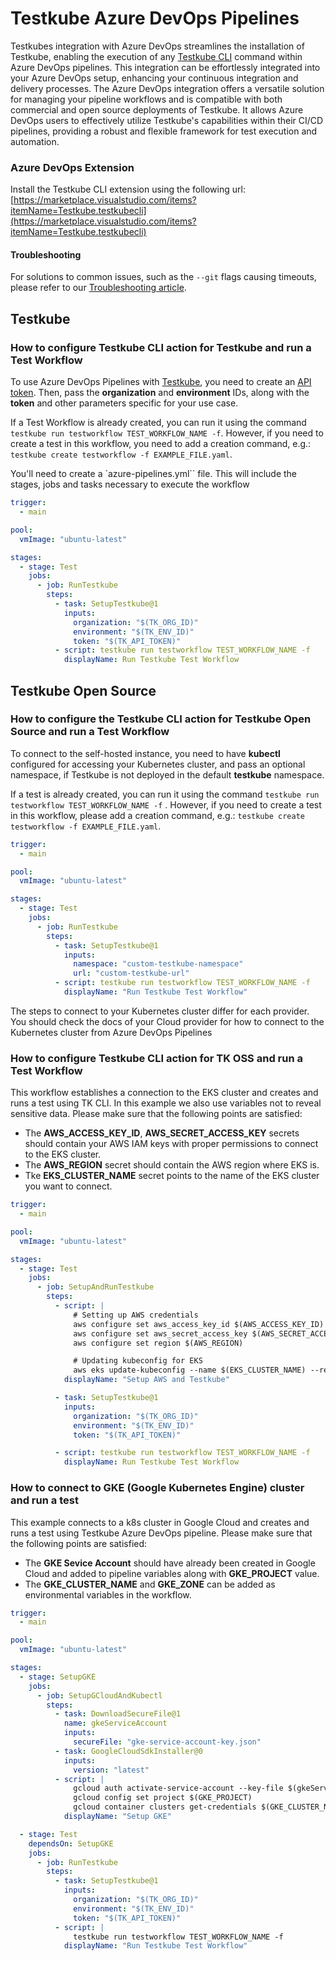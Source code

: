 # Testkube Azure DevOps Pipelines

Testkubes integration with Azure DevOps streamlines the installation of Testkube, enabling the execution of any [Testkube CLI](https://docs.testkube.io/cli/testkube) command within Azure DevOps pipelines. This integration can be effortlessly integrated into your Azure DevOps setup, enhancing your continuous integration and delivery processes.
The Azure DevOps integration offers a versatile solution for managing your pipeline workflows and is compatible with both commercial and open source deployments of Testkube. It allows Azure DevOps users to effectively utilize Testkube's capabilities within their CI/CD pipelines, providing a robust and flexible framework for test execution and automation.

### Azure DevOps Extension

Install the Testkube CLI extension using the following url:
[https://marketplace.visualstudio.com/items?itemName=Testkube.testkubecli](https://marketplace.visualstudio.com/items?itemName=Testkube.testkubecli)

#### Troubleshooting

For solutions to common issues, such as the `--git` flags causing timeouts, please refer to our [Troubleshooting article](./azure-troubleshooting.md).

## Testkube

### How to configure Testkube CLI action for Testkube and run a Test Workflow

To use Azure DevOps Pipelines with [Testkube](https://app.testkube.io/), you need to create an [API token](https://docs.testkube.io/testkube-pro/articles/organization-management/#api-tokens).
Then, pass the **organization** and **environment** IDs, along with the **token** and other parameters specific for your use case.

If a Test Workflow is already created, you can run it using the command `testkube run testworkflow TEST_WORKFLOW_NAME -f`. However, if you need to create a test in this workflow, you need to add a creation command, e.g.: `testkube create testworkflow -f EXAMPLE_FILE.yaml`.

You'll need to create a `azure-pipelines.yml`` file. This will include the stages, jobs and tasks necessary to execute the workflow

```yaml
trigger:
  - main

pool:
  vmImage: "ubuntu-latest"

stages:
  - stage: Test
    jobs:
      - job: RunTestkube
        steps:
          - task: SetupTestkube@1
            inputs:
              organization: "$(TK_ORG_ID)"
              environment: "$(TK_ENV_ID)"
              token: "$(TK_API_TOKEN)"
          - script: testkube run testworkflow TEST_WORKFLOW_NAME -f
            displayName: Run Testkube Test Workflow
```

## Testkube Open Source

### How to configure the Testkube CLI action for Testkube Open Source and run a Test Workflow

To connect to the self-hosted instance, you need to have **kubectl** configured for accessing your Kubernetes cluster, and pass an optional namespace, if Testkube is not deployed in the default **testkube** namespace.

If a test is already created, you can run it using the command `testkube run testworkflow TEST_WORKFLOW_NAME -f` . However, if you need to create a test in this workflow, please add a creation command, e.g.: `testkube create testworkflow -f EXAMPLE_FILE.yaml`.

```yaml
trigger:
  - main

pool:
  vmImage: "ubuntu-latest"

stages:
  - stage: Test
    jobs:
      - job: RunTestkube
        steps:
          - task: SetupTestkube@1
            inputs:
              namespace: "custom-testkube-namespace"
              url: "custom-testkube-url"
          - script: testkube run testworkflow TEST_WORKFLOW_NAME -f
            displayName: "Run Testkube Test Workflow"
```

The steps to connect to your Kubernetes cluster differ for each provider. You should check the docs of your Cloud provider for how to connect to the Kubernetes cluster from Azure DevOps Pipelines

### How to configure Testkube CLI action for TK OSS and run a Test Workflow

This workflow establishes a connection to the EKS cluster and creates and runs a test using TK CLI. In this example we also use variables not
to reveal sensitive data. Please make sure that the following points are satisfied:

- The **AWS_ACCESS_KEY_ID**, **AWS_SECRET_ACCESS_KEY** secrets should contain your AWS IAM keys with proper permissions to connect to the EKS cluster.
- The **AWS_REGION** secret should contain the AWS region where EKS is.
- Tke **EKS_CLUSTER_NAME** secret points to the name of the EKS cluster you want to connect.

```yaml
trigger:
  - main

pool:
  vmImage: "ubuntu-latest"

stages:
  - stage: Test
    jobs:
      - job: SetupAndRunTestkube
        steps:
          - script: |
              # Setting up AWS credentials
              aws configure set aws_access_key_id $(AWS_ACCESS_KEY_ID)
              aws configure set aws_secret_access_key $(AWS_SECRET_ACCESS_KEY)
              aws configure set region $(AWS_REGION)

              # Updating kubeconfig for EKS
              aws eks update-kubeconfig --name $(EKS_CLUSTER_NAME) --region $(AWS_REGION)
            displayName: "Setup AWS and Testkube"

          - task: SetupTestkube@1
            inputs:
              organization: "$(TK_ORG_ID)"
              environment: "$(TK_ENV_ID)"
              token: "$(TK_API_TOKEN)"

          - script: testkube run testworkflow TEST_WORKFLOW_NAME -f
            displayName: Run Testkube Test Workflow
```

### How to connect to GKE (Google Kubernetes Engine) cluster and run a test

This example connects to a k8s cluster in Google Cloud and creates and runs a test using Testkube Azure DevOps pipeline. Please make sure that the following points are satisfied:

- The **GKE Sevice Account** should have already been created in Google Cloud and added to pipeline variables along with **GKE_PROJECT** value.
- The **GKE_CLUSTER_NAME** and **GKE_ZONE** can be added as environmental variables in the workflow.

```yaml
trigger:
  - main

pool:
  vmImage: "ubuntu-latest"

stages:
  - stage: SetupGKE
    jobs:
      - job: SetupGCloudAndKubectl
        steps:
          - task: DownloadSecureFile@1
            name: gkeServiceAccount
            inputs:
              secureFile: "gke-service-account-key.json"
          - task: GoogleCloudSdkInstaller@0
            inputs:
              version: "latest"
          - script: |
              gcloud auth activate-service-account --key-file $(gkeServiceAccount.secureFilePath)
              gcloud config set project $(GKE_PROJECT)
              gcloud container clusters get-credentials $(GKE_CLUSTER_NAME) --zone $(GKE_ZONE)
            displayName: "Setup GKE"

  - stage: Test
    dependsOn: SetupGKE
    jobs:
      - job: RunTestkube
        steps:
          - task: SetupTestkube@1
            inputs:
              organization: "$(TK_ORG_ID)"
              environment: "$(TK_ENV_ID)"
              token: "$(TK_API_TOKEN)"
          - script: |
              testkube run testworkflow TEST_WORKFLOW_NAME -f
            displayName: "Run Testkube Test Workflow"
```

